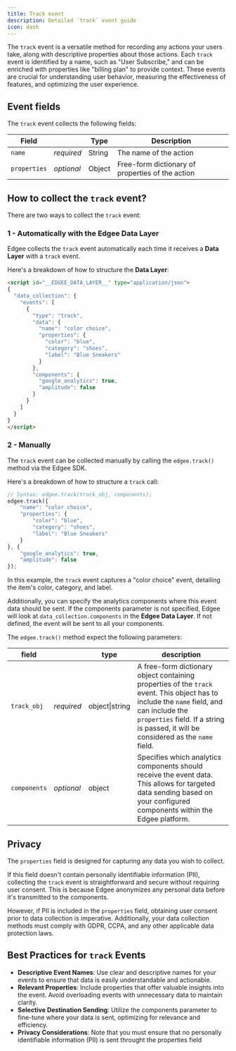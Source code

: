 ```yaml
---
title: Track event
description: Detailed `track` event guide
icon: dash
---
```


The `track` event is a versatile method for recording any actions your users take,
along with descriptive properties about those actions. Each `track` event is identified by a name,
such as "User Subscribe," and can be enriched with properties like "billing plan" to provide context.
These events are crucial for understanding user behavior, measuring the effectiveness of features, and optimizing the user experience.

## Event fields

The `track` event collects the following fields:

Field |  | Type | Description
----- | ----- | ---- | ---
`name` | _required_ | String | The name of the action
`properties` | _optional_ | Object | Free-form dictionary of properties of the action


## How to collect the `track` event?

There are two ways to collect the `track` event:

### 1 - Automatically with the **Edgee Data Layer**

Edgee collects the `track` event automatically each time it receives a **Data Layer** with a `track` event.

Here's a breakdown of how to structure the **Data Layer**:

```html
<script id="__EDGEE_DATA_LAYER__" type="application/json">
{
  "data_collection": {
    "events": [
      {
        "type": "track",
        "data": {
          "name": "color choice",
          "properties": {
            "color": "blue",
            "category": "shoes",
            "label": "Blue Sneakers"
          }
        },
        "components": {
          "google_analytics": true,
          "amplitude": false
        }
      }
    ]
  }
}
</script>
```

### 2 - Manually 

The `track` event can  be collected manually by calling the `edgee.track()` method via the Edgee SDK. 

Here's a breakdown of how to structure a `track` call:

```javascript
// Syntax: edgee.track(track_obj, components);
edgee.track({
    "name": "color choice",
    "properties": {
        "color": "blue",
        "category": "shoes",
        "label": "Blue Sneakers"
    }
}, {
    "google_analytics": true,
    "amplitude": false
});
```

In this example, the `track` event captures a "color choice" event, detailing the item's color, category, and label.

Additionally, you can specify the analytics components where this event data should be sent. If the components parameter is not 
specified, Edgee will look at `data_collection.components` in the **Edgee Data Layer**. If not defined, the event will be sent to all your components.

The `edgee.track()` method expect the following parameters:

field |    | type | description
--- | -- |--- | ---
`track_obj` | _required_ | object\|string | A free-form dictionary object containing properties of the `track` event. This object has to include the `name` field, and can include the `properties` field. If a string is passed, it will be considered as the `name` field.
`components` | _optional_ | object | Specifies which analytics components should receive the event data. This allows for targeted data sending based on your configured components within the Edgee platform.


## Privacy

The `properties` field is designed for capturing any data you wish to collect.

If this field doesn't contain personally identifiable information (PII), collecting the `track` event is 
straightforward and secure without requiring user consent. This is because Edgee anonymizes any personal 
data before it's transmitted to the components.

However, if PII is included in the `properties` field, obtaining user consent prior to data collection is imperative.
Additionally, your data collection methods must comply with GDPR, CCPA, and any other applicable data protection laws.

## Best Practices for `track` Events

- **Descriptive Event Names**: Use clear and descriptive names for your events to ensure that data is easily understandable and actionable.
- **Relevant Properties**: Include properties that offer valuable insights into the event. Avoid overloading events with unnecessary data to maintain clarity.
- **Selective Destination Sending**: Utilize the components parameter to fine-tune where your data is sent, optimizing for relevance and efficiency.
- **Privacy Considerations**: Note that you must ensure that no personally identifiable information (PII) is sent throught the properties field
